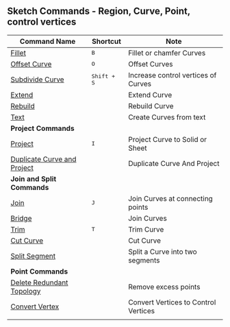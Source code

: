 ## Sketch Commands - Region, Curve, Point, control vertices

| Command Name                                                      | Shortcut           | Note                                    |
| ----------------------------------------------------------------- | ------------------ | --------------------------------------- |
| [Fillet](sketch/fillet)                                           | <kbd>B</kbd>       | Fillet or chamfer Curves                |
| [Offset Curve](sketch/offset-curve)                               | <kbd>O</kbd>       | Offset Curves                           |
| [Subdivide Curve](sketch/subdivide-curve)                         | <kbd>Shift + S</kbd> | Increase control vertices of Curves     |
| [Extend](sketch/extend)                                           |                    | Extend Curve                            |
| [Rebuild](sketch/rebuild)                                     |                    | Rebuild Curve                           |
| [Text](sketch/text)                                               |                    | Create Curves from text                             |
| **Project Commands**                                              |                    |                                         |
| [Project](sketch/project)                                         | <kbd>I</kbd>       | Project Curve to Solid or Sheet         |
| [Duplicate Curve and Project](sketch/duplicate-curve-and-project) |                    | Duplicate Curve And Project             |
| **Join and Split Commands**                                       |                    |                                         |
| [Join](sketch/join)                                               | <kbd>J</kbd>       | Join Curves at connecting points        |
| [Bridge](sketch/bridge)                                           |                    | Join Curves                             |
| [Trim](sketch/trim)                                               | <kbd>T</kbd>       | Trim Curve                              |
| [Cut Curve](sketch/cut-curve)                                 |                    | Cut Curve                               |
| [Split Segment](sketch/split-segment)                             |                    | Split a Curve into two segments     |
| **Point Commands**                                                |                    |                                         |
| [Delete Redundant Topology](sketch/delete-redundant-topology) |                    | Remove excess points                    |
| [Convert Vertex](sketch/convert-vertex)                       |                    | Convert Vertices to Control Vertices |
|                                                                   |                    |                                         |





